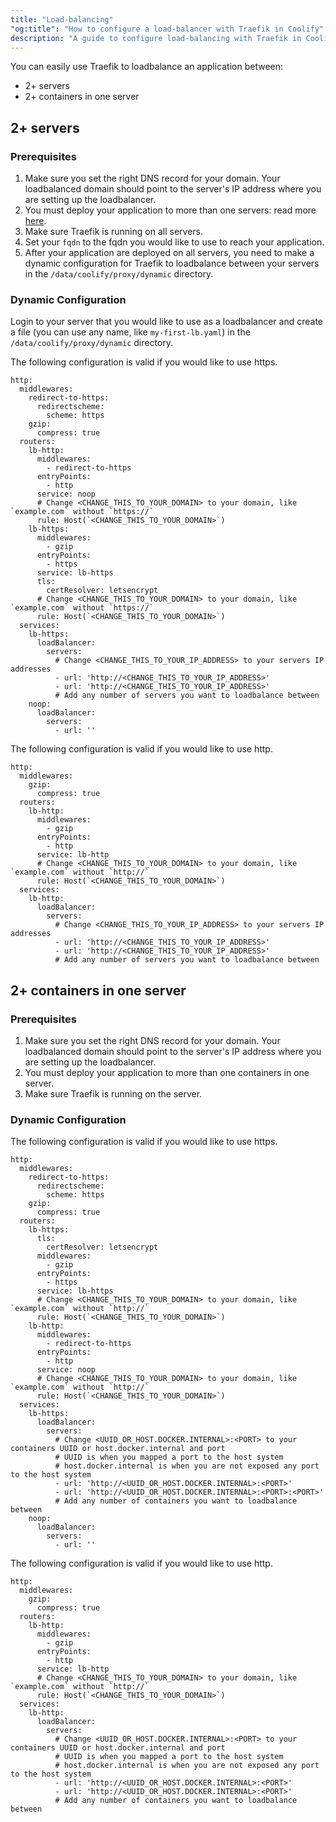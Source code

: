 ```yaml
---
title: "Load-balancing"
"og:title": "How to configure a load-balancer with Traefik in Coolify"
description: "A guide to configure load-balancing with Traefik in Coolify"
---
```


You can easily use Traefik to loadbalance an application between:

- 2+ servers
- 2+ containers in one server

## 2+ servers

### Prerequisites

1. Make sure you set the right DNS record for your domain. Your loadbalanced domain should point to the server's IP address where you are setting up the loadbalancer.
2. You must deploy your application to more than one servers: read more [here](../server/multiple-servers).
3. Make sure Traefik is running on all servers.
4. Set your `fqdn` to the fqdn you would like to use to reach your application.
5. After your application are deployed on all servers, you need to make a dynamic configuration for Traefik to loadbalance between your servers in the `/data/coolify/proxy/dynamic` directory.

### Dynamic Configuration

Login to your server that you would like to use as a loadbalancer and create a file (you can use any name, like `my-first-lb.yaml`) in the `/data/coolify/proxy/dynamic` directory.

The following configuration is valid if you would like to use https.

```yaml{16,26,32,33}
http:
  middlewares:
    redirect-to-https:
      redirectscheme:
        scheme: https
    gzip:
      compress: true
  routers:
    lb-http:
      middlewares:
        - redirect-to-https
      entryPoints:
        - http
      service: noop
      # Change <CHANGE_THIS_TO_YOUR_DOMAIN> to your domain, like `example.com` without `https://`
      rule: Host(`<CHANGE_THIS_TO_YOUR_DOMAIN>`)
    lb-https:
      middlewares:
        - gzip
      entryPoints:
        - https
      service: lb-https
      tls:
        certResolver: letsencrypt
      # Change <CHANGE_THIS_TO_YOUR_DOMAIN> to your domain, like `example.com` without `https://`
      rule: Host(`<CHANGE_THIS_TO_YOUR_DOMAIN>`)
  services:
    lb-https:
      loadBalancer:
        servers:
          # Change <CHANGE_THIS_TO_YOUR_IP_ADDRESS> to your servers IP addresses
          - url: 'http://<CHANGE_THIS_TO_YOUR_IP_ADDRESS>'
          - url: 'http://<CHANGE_THIS_TO_YOUR_IP_ADDRESS>'
          # Add any number of servers you want to loadbalance between
    noop:
      loadBalancer:
        servers:
          - url: ''
```

The following configuration is valid if you would like to use http.

```yaml{13,19,20}
http:
  middlewares:
    gzip:
      compress: true
  routers:
    lb-http:
      middlewares:
        - gzip
      entryPoints:
        - http
      service: lb-http
      # Change <CHANGE_THIS_TO_YOUR_DOMAIN> to your domain, like `example.com` without `http://`
      rule: Host(`<CHANGE_THIS_TO_YOUR_DOMAIN>`)
  services:
    lb-http:
      loadBalancer:
        servers:
          # Change <CHANGE_THIS_TO_YOUR_IP_ADDRESS> to your servers IP addresses
          - url: 'http://<CHANGE_THIS_TO_YOUR_IP_ADDRESS>'
          - url: 'http://<CHANGE_THIS_TO_YOUR_IP_ADDRESS>'
          # Add any number of servers you want to loadbalance between
```

## 2+ containers in one server

### Prerequisites

1. Make sure you set the right DNS record for your domain. Your loadbalanced domain should point to the server's IP address where you are setting up the loadbalancer.
2. You must deploy your application to more than one containers in one server.
3. Make sure Traefik is running on the server.

### Dynamic Configuration

The following configuration is valid if you would like to use https.

```yaml{18,26,34,35}
http:
  middlewares:
    redirect-to-https:
      redirectscheme:
        scheme: https
    gzip:
      compress: true
  routers:
    lb-https:
      tls:
        certResolver: letsencrypt
      middlewares:
        - gzip
      entryPoints:
        - https
      service: lb-https
      # Change <CHANGE_THIS_TO_YOUR_DOMAIN> to your domain, like `example.com` without `http://`
      rule: Host(`<CHANGE_THIS_TO_YOUR_DOMAIN>`)
    lb-http:
      middlewares:
        - redirect-to-https
      entryPoints:
        - http
      service: noop
      # Change <CHANGE_THIS_TO_YOUR_DOMAIN> to your domain, like `example.com` without `http://`
      rule: Host(`<CHANGE_THIS_TO_YOUR_DOMAIN>`)
  services:
    lb-https:
      loadBalancer:
        servers:
          # Change <UUID_OR_HOST.DOCKER.INTERNAL>:<PORT> to your containers UUID or host.docker.internal and port
          # UUID is when you mapped a port to the host system
          # host.docker.internal is when you are not exposed any port to the host system
          - url: 'http://<UUID_OR_HOST.DOCKER.INTERNAL>:<PORT>'
          - url: 'http://<UUID_OR_HOST.DOCKER.INTERNAL>:<PORT>:<PORT>'
          # Add any number of containers you want to loadbalance between
    noop:
      loadBalancer:
        servers:
          - url: ''
```

The following configuration is valid if you would like to use http.

```yaml{13,21,22}
http:
  middlewares:
    gzip:
      compress: true
  routers:
    lb-http:
      middlewares:
        - gzip
      entryPoints:
        - http
      service: lb-http
      # Change <CHANGE_THIS_TO_YOUR_DOMAIN> to your domain, like `example.com` without `http://`
      rule: Host(`<CHANGE_THIS_TO_YOUR_DOMAIN>`)
  services:
    lb-http:
      loadBalancer:
        servers:
          # Change <UUID_OR_HOST.DOCKER.INTERNAL>:<PORT> to your containers UUID or host.docker.internal and port
          # UUID is when you mapped a port to the host system
          # host.docker.internal is when you are not exposed any port to the host system
          - url: 'http://<UUID_OR_HOST.DOCKER.INTERNAL>:<PORT>'
          - url: 'http://<UUID_OR_HOST.DOCKER.INTERNAL>:<PORT>'
          # Add any number of containers you want to loadbalance between
```
